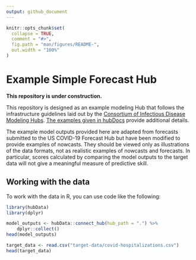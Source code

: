 ```yaml
---
output: github_document
---
```


<!-- README.md is generated from README.Rmd. Please edit that file -->

```r
knitr::opts_chunk$set(
  collapse = TRUE,
  comment = "#>",
  fig.path = "man/figures/README-",
  out.width = "100%"
)
```

# Example Simple Forecast Hub

**This repository is under construction.**

This repository is designed as an example modeling Hub that follows the infrastructure guidelines laid out by the [Consortium of Infectious Disease Modeling Hubs](https://github.com/hubverse-org/). [The examples given in hubDocs](https://hubverse.io/en/latest/user-guide/intro-data-formats.html#running-examples) provide additional details.  

The example model outputs provided here are adapted from forecasts submitted to the US COVID-19 Forecast Hub but have been modified to provide examples of nowcasts. They should be viewed only as illustrations of the data formats, not as realistic examples of nowcasts and forecasts. In particular, scores calculated by comparing the model outputs to the target data will not give a meaningful measure of predictive skill.

## Working with the data

To work with the data in R, you can use code like the following:

```r
library(hubData)
library(dplyr)

model_outputs <- hubData::connect_hub(hub_path = ".") %>%
    dplyr::collect()
head(model_outputs)

target_data <- read.csv("target-data/covid-hospitalizations.csv")
head(target_data)
```
